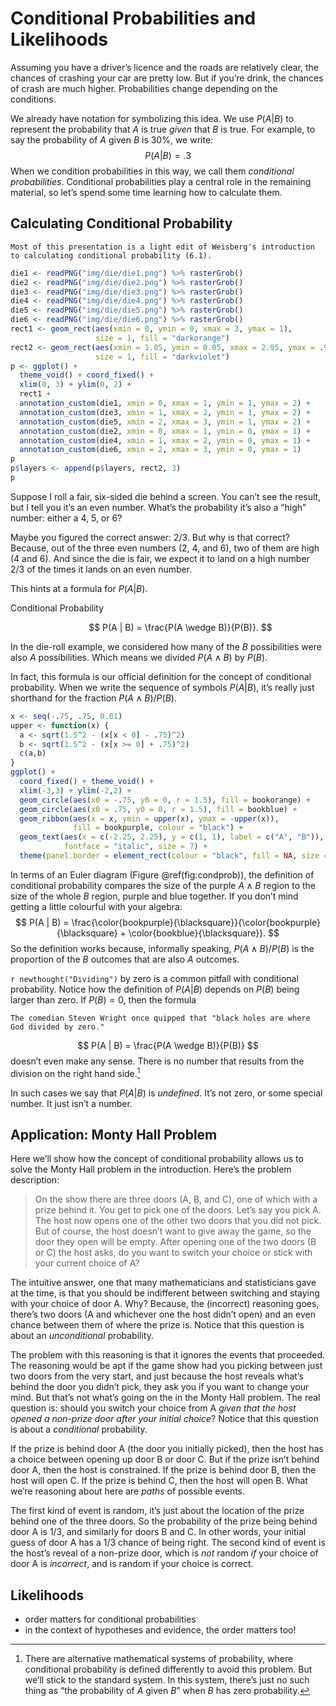 # Conditional Probabilities and Likelihoods

Assuming you have a driver's licence and the roads are relatively clear, the chances of crashing your car are pretty low. But if you're drink, the chances of crash are much higher. Probabilities change depending on the conditions.

We already have notation for symbolizing this idea. We use $P(A | B)$ to represent the probability that $A$ is true *given* that $B$ is true. For example, to say the probability of $A$ given $B$ is 30%, we write:
$$ P(A | B) = .3 $$
When we condition probabilities in this way, we call them *conditional probabilities*. Conditional probabilities play a central role in the remaining material, so let's spend some time learning how to calculate them.


## Calculating Conditional Probability

```marginfigure
Most of this presentation is a light edit of Weisberg's introduction to calculating conditional probability (6.1).
```

```r
die1 <- readPNG("img/die/die1.png") %>% rasterGrob()
die2 <- readPNG("img/die/die2.png") %>% rasterGrob()
die3 <- readPNG("img/die/die3.png") %>% rasterGrob()
die4 <- readPNG("img/die/die4.png") %>% rasterGrob()
die5 <- readPNG("img/die/die5.png") %>% rasterGrob()
die6 <- readPNG("img/die/die6.png") %>% rasterGrob()
rect1 <- geom_rect(aes(xmin = 0, ymin = 0, xmax = 3, ymax = 1), 
                   size = 1, fill = "darkorange")
rect2 <- geom_rect(aes(xmin = 1.05, ymin = 0.05, xmax = 2.95, ymax = .95), 
                   size = 1, fill = "darkviolet")
p <- ggplot() + 
  theme_void() + coord_fixed() +
  xlim(0, 3) + ylim(0, 2) +
  rect1 +
  annotation_custom(die1, xmin = 0, xmax = 1, ymin = 1, ymax = 2) +
  annotation_custom(die3, xmin = 1, xmax = 2, ymin = 1, ymax = 2) +
  annotation_custom(die5, xmin = 2, xmax = 3, ymin = 1, ymax = 2) +
  annotation_custom(die2, xmin = 0, xmax = 1, ymin = 0, ymax = 1) +
  annotation_custom(die4, xmin = 1, xmax = 2, ymin = 0, ymax = 1) +
  annotation_custom(die6, xmin = 2, xmax = 3, ymin = 0, ymax = 1)
p
p$layers <- append(p$layers, rect2, 3)
p
```

Suppose I roll a fair, six-sided die behind a screen. You can't see the result, but I tell you it's an even number. What's the probability it's also a "high" number: either a $4$, $5$, or $6$?

Maybe you figured the correct answer: $2/3$. But why is that correct? Because, out of the three even numbers ($2$, $4$, and $6$), two of them are high ($4$ and $6$). And since the die is fair, we expect it to land on a high number $2/3$ of the times it lands on an even number.

This hints at a formula for $P(A | B)$.

Conditional Probability

:   
    $$ P(A | B) = \frac{P(A \wedge B)}{P(B)}. $$

In the die-roll example, we considered how many of the $B$ possibilities were also $A$ possibilities. Which means we divided $P(A \wedge B)$ by $P(B)$.

In fact, this formula is our official definition for the concept of conditional probability. When we write the sequence of symbols $P(A | B)$, it's really just shorthand for the fraction $P(A \wedge B) / P(B)$.

```r
x <- seq(-.75, .75, 0.01)
upper <- function(x) {
  a <- sqrt(1.5^2 - (x[x < 0] - .75)^2)
  b <- sqrt(1.5^2 - (x[x >= 0] + .75)^2)
  c(a,b)
}
ggplot() + 
  coord_fixed() + theme_void() +
  xlim(-3,3) + ylim(-2,2) +
  geom_circle(aes(x0 = -.75, y0 = 0, r = 1.5), fill = bookorange) +  
  geom_circle(aes(x0 = .75, y0 = 0, r = 1.5), fill = bookblue) +  
  geom_ribbon(aes(x = x, ymin = upper(x), ymax = -upper(x)), 
              fill = bookpurple, colour = "black") +
  geom_text(aes(x = c(-2.25, 2.25), y = c(1, 1), label = c("A", "B")), 
            fontface = "italic", size = 7) +
  theme(panel.border = element_rect(colour = "black", fill = NA, size = 1))
```

In terms of an Euler diagram (Figure \@ref(fig:condprob)), the definition of conditional probability compares the size of the purple $A \wedge B$ region to the size of the whole $B$ region, purple and blue together. If you don't mind getting a little colourful with your algebra:
$$
  P(A | B) = \frac{\color{bookpurple}{\blacksquare}}{\color{bookpurple}{\blacksquare} + \color{bookblue}{\blacksquare}}.
$$
So the definition works because, informally speaking, $P(A \wedge B)/P(B)$ is the proportion of the $B$ outcomes that are also $A$ outcomes.

`r newthought("Dividing")`  by zero is a common pitfall with conditional probability. Notice how the definition of $P(A | B)$ depends on $P(B)$ being larger than zero. If $P(B) = 0$, then the formula
```marginfigure
The comedian Steven Wright once quipped that "black holes are where God divided by zero."
```
$$ P(A | B) = \frac{P(A \wedge B)}{P(B)} $$
doesn't even make any sense. There is no number that results from the division on the right hand side.[^alternatesystems]

[^alternatesystems]: There are alternative mathematical systems of probability, where conditional probability is defined differently to avoid this problem. But we'll stick to the standard system. In this system, there's just no such thing as "the probability of $A$ given $B$" when $B$ has zero probability.

In such cases we say that $P(A | B)$ is *undefined*. It's not zero, or some special number. It just isn't a number.

## Application: Monty Hall Problem

Here we'll show how the concept of conditional probability allows us to solve the Monty Hall problem in the introduction. Here's the problem description: 

> On the show there are three doors (A, B, and C), one of which with a prize behind it. You get to pick one of the doors. Let's say you pick A. The host now opens one of the other two doors that you did not pick. But of course, the host doesn't want to give away the game, so the door they open will be empty. After opening one of the two doors (B or C) the host asks, do you want to switch your choice or stick with your current choice of A? 

The intuitive answer, one that many mathematicians and statisticians gave at the time, is that you should be indifferent between switching and staying with your choice of door A. Why? Because, the (incorrect) reasoning goes, there's two doors (A and whichever one the host didn't open) and an even chance between them of where the prize is. Notice that this question is about an *unconditional* probability.

The problem with this reasoning is that it ignores the events that proceeded. The reasoning would be apt if the game show had you picking between just two doors from the very start, and just because the host reveals what's behind the door you didn't pick, they ask you if you want to change your mind. But that's not what's going on the in the Monty Hall problem. The real question is: should you switch your choice from A *given that the host opened a non-prize door after your initial choice*? Notice that this question is about a *conditional* probability. 

If the prize is behind door A (the door you initially picked), then the host has a choice between opening up door B or door C. But if the prize isn't behind door A, then the host is constrained. If the prize is behind door B, then the host will open C. If the prize is behind C, then the host will open B. What we're reasoning about here are *paths* of possible events.

The first kind of event is random, it's just about the location of the prize behind one of the three doors. So the probability of the prize being behind door A is 1/3, and similarly for doors B and C. In other words, your initial guess of door A has a 1/3 chance of being right. The second kind of event is the host's reveal of a non-prize door, which is *not* random *if* your choice of door A is *incorrect*, and is random if your choice is correct. 

## Likelihoods

- order matters for conditional probabilities
- in the context of hypotheses and evidence, the order matters too! 



<!-- 
Use two lotteries (or slot machines) as examples.

-->

<!-- Look at Lindley's presentation of exchangeability? (Maybe save this until the learning chapter? Or maybe do one iteration of it here, then return to it again.) -->


